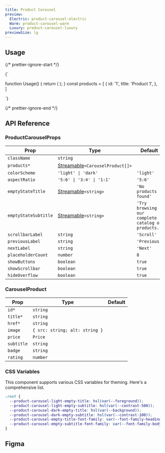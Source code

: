 ```yaml
---
title: Product Carousel
preview:
  Electric: product-carousel-electric
  Warm: product-carousel-warm
  Luxury: product-carousel-luxury
previewSize: lg
---
```


## Usage

{/* prettier-ignore-start */}

<CodeBlock lang="ts">{`

function Usage() {
    return (
        <ProductCarousel products={products} />
    );
}
const products = [
    {
      id: '1',
      title: 'Product 1',
    },
]

`}
</CodeBlock>

{/* prettier-ignore-end */}

## API Reference

### ProductCarouselProps

| Prop                 | Type                                                                                                    | Default                                            |
| -------------------- | ------------------------------------------------------------------------------------------------------- | -------------------------------------------------- |
| `className`          | `string`                                                                                                |                                                    |
| `products*`          | [Streamable](/docs/soul/streamable)`<CarouselProduct[]>` <Tooltip content="See CarouselProduct below"/> |                                                    |
| `colorScheme`        | `'light' \| 'dark'`                                                                                     | `'light'`                                          |
| `aspectRatio`        | `'5:6' \| '3:4' \| '1:1'`                                                                               | `'5:6'`                                            |
| `emptyStateTitle`    | [Streamable](/docs/soul/streamable)`<string>`                                                           | `'No products found'`                              |
| `emptyStateSubtitle` | [Streamable](/docs/soul/streamable)`<string>`                                                           | `'Try browsing our complete catalog of products.'` |
| `scrollbarLabel`     | `string`                                                                                                | `'Scroll'`                                         |
| `previousLabel`      | `string`                                                                                                | `'Previous'`                                       |
| `nextLabel`          | `string`                                                                                                | `'Next'`                                           |
| `placeholderCount`   | `number`                                                                                                | `8`                                                |
| `showButtons`        | `boolean`                                                                                               | `true`                                             |
| `showScrollbar`      | `boolean`                                                                                               | `true`                                             |
| `hideOverflow`       | `boolean`                                                                                               | `true`                                             |

### CarouselProduct

| Prop       | Type                           | Default |
| ---------- | ------------------------------ | ------- |
| `id*`      | `string`                       |         |
| `title*`   | `string`                       |         |
| `href*`    | `string`                       |         |
| `image`    | `{ src: string; alt: string }` |         |
| `price`    | `Price`                        |         |
| `subtitle` | `string`                       |         |
| `badge`    | `string`                       |         |
| `rating`   | `number`                       |         |

### CSS Variables

This component supports various CSS variables for theming. Here's a comprehensive list.

```css
:root {
  --product-carousel-light-empty-title: hsl(var(--foreground));
  --product-carousel-light-empty-subtitle: hsl(var(--contrast-500));
  --product-carousel-dark-empty-title: hsl(var(--background));
  --product-carousel-dark-empty-subtitle: hsl(var(--contrast-100));
  --product-carousel-empty-title-font-family: var(--font-family-heading);
  --product-carousel-empty-subtitle-font-family: var(--font-family-body);
}
```

## Figma

<Figma url="https://www.figma.com/design/GAKpWYdZ0ZVOSFtNPHliJM/Soul-Vibe?node-id=3944-81964" />
